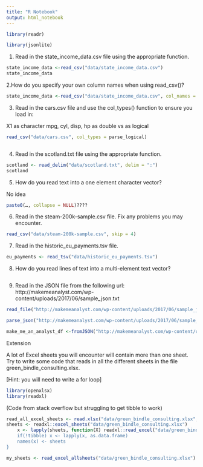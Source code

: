 ```yaml
---
title: "R Notebook"
output: html_notebook
---
```


```r
library(readr)

library(jsonlite)
```

1. Read in the state_income_data.csv file using the appropriate function.

```r
state_income_data <-read_csv("data/state_income_data.csv")
state_income_data
```

2.How do you specify your own column names when using read_csv()?
```r

state_income_data <-read_csv("data/state_income_data.csv", col_names = "Letter", "US State" etc etc)
```


3. Read in the cars.csv file and use the col_types() function to ensure you load in:

X1 as character
mpg, cyl, disp, hp as double
vs as logical

```r
read_csv("data/cars.csv", col_types = parse_logical)
```

```r

```


4. Read in the scotland.txt file using the appropriate function.
```r

scotland <- read_delim("data/scotland.txt", delim = ":")
scotland

```



5. How do you read text into a one element character vector?

No idea

```r
paste0(…, collapse = NULL)????
```


6. Read in the steam-200k-sample.csv file. Fix any problems you may encounter.

```r
read_csv("data/steam-200k-sample.csv", skip = 4)
```


7. Read in the historic_eu_payments.tsv file.

```r
eu_payments <- read_tsv("data/historic_eu_payments.tsv")
```

8. How do you read lines of text into a multi-element text vector?

```r

```

9. Read in the JSON file from the following url: http://makemeanalyst.com/wp-content/uploads/2017/06/sample_json.txt

```r
read_file("http://makemeanalyst.com/wp-content/uploads/2017/06/sample_json.txt")
```
 
```r
parse_json("http://makemeanalyst.com/wp-content/uploads/2017/06/sample_json.txt")
```
 
```r
make_me_an_analyst_df <-fromJSON("http://makemeanalyst.com/wp-content/uploads/2017/06/sample_json.txt")
```
 


Extension

A lot of Excel sheets you will encounter will contain more than one sheet. Try to write some code that reads in all the different sheets in the file green_bindle_consulting.xlsx.

[Hint: you will need to write a for loop]

```r
library(openxlsx)
library(readxl)
```

(Code from stack overflow but struggling to get tibble to work)

```r
read_all_excel_sheets <- read.xlsx("data/green_bindle_consulting.xlsx", tibble = FALSE) {}
sheets <- readxl::excel_sheets("data/green_bindle_consulting.xlsx")
    x <- lapply(sheets, function(X) readxl::read_excel("data/green_bindle_consulting.xlsx, sheet = X)
    if(!tibble) x <- lapply(x, as.data.frame)
    names(x) <- sheets
}


```

```r
my_sheets <- read_excel_allsheets("data/green_bindle_consulting.xlsx")
```




